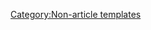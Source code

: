 {{header|Founder}}
{{StaffBox
|image=https://static.wikia.nocookie.net/4d454c37-4e99-4f40-b3d1-71e57c87d83e/scale-to-width-down/120#.png
|user=Beckaaa
|team=content
|discordid=256187890495782912
|description=
|ncd=wf
|month=11
|year=2018
|width=100%}}
{{header|Bureaucrats}}
{{StaffBox
|image=https://static.wikia.nocookie.net/a2dfe391-acd0-4c2f-8aab-d464679ef8f2/scale-to-width-down/120#.png
|user=TotallyNotJullian
|team=technical
|discordid=198135885118570497
|description=
|ncd=bu
|month=2
|year=2019
|width=100%}}
{{StaffBox
|image=https://static.wikia.nocookie.net/7665cd94-8991-4bb2-9d5b-5bf4bcf15c16/scale-to-width-down/120#.png
|user=GpaSarge6
|team=moderation
|discordid=501261421125042177
|description=
|ncd=bu
|month=1
|year=2019
|width=100%}}
{{StaffBox
|image=https://static.wikia.nocookie.net/0139c112-c6fb-44de-a7e5-a9a0af358f31/scale-to-width-down/120#.png
|user=Bawp29
|team=
|discordid=472960030321147934
|ncd=bu
|month=11
|year=2018
|width=100%}}
{{header|Administrators}}
{{StaffBox
|image=https://static.wikia.nocookie.net/8962a2f4-515d-4449-9260-3b533901ad1d/scale-to-width-down/120#.png
|user=Mr.Bladen
|team=content-moderation
|name=Bladen
|discordid=484503465041592323
|description=[[User:Mr.Bladen|Bladen]] is a wiki administrator who joined the wiki on March 16th, 2019. On June 12th, 2020, they were promoted to content moderator, and later on December 17th, 2020 to administrator. They enjoy making, reviewing, and repairing vandalized pages as well as moderating the wiki. They also contribute to a few other wikis, one of which was founded by them. They are a head moderator for the {{DLinkS|sBmKhBqbna|Rumble Studios Wikis Discord server}}, and they're happy to chat and read appeals for either the wiki or RSW Discord server.<br><br>Send a message to their [[Message Wall:Mr.Bladen|message wall]] if you find that a page contains false information, a user has violated the guidelines, or simply have a query.
|width=100%}}
{{StaffBox
|image=https://static.wikia.nocookie.net/1f51d3ed-68ca-421f-aa4f-50575ec9f2e5/scale-to-width-down/120#.png
|user=TheSeal27
|team=moderation
|name=Seal
|discordid=197481492966801408
|description=[[User:TheSeal27|Seal]] is an administrator who joined the wiki in July 2019. They are an experienced Fandom editor with vast knowledge in many areas of wiki development. In April 2020, they became a content moderator for the Bubble Gum Simulator Wiki, then an administrator a little over 7 weeks later on 22 May 2020. However, on 23 July 2020, they were demoted due to drama pertaining to the {{DLinkS|RNpdHHC|Rumble Studios Wikis Discord server}}. After 262 days, on 11 April 2021, they were repromoted to the position of administrator.<br><br>If you have any questions, feel free to consult Seal on their [[Message Wall:TheSeal27|message wall]].
|width=100%}}
{{StaffBox
|image=https://static.wikia.nocookie.net/6abab75f-9e9f-4c59-95f9-c1f2c74babb8/scale-to-width-down/120#.png
|user=Jojoboz123
|team=content
|discordid=216691663106605056
|description=
|ncd=ad
|month=1
|year=2019
|width=100%}}
{{StaffBox
|image=https://static.wikia.nocookie.net/fa1f1ee2-89b8-45fb-83eb-91d643542671/scale-to-width-down/120#.png
|user=IAmaPersonthatExists
|team=technical
|name=Exists
|discordid=640224786366201856
|description=[[User:IAmaPersonthatExists|Exists]] is an administrator who joined the wiki in December 2018. They originally joined the wiki staff team on February 10th, 2019 as a content moderator and were promoted to administrator on April 12th, 2021. They are also an administrator for the {{DLinkS|sBmKhBqbna|Rumble Studios Wikis Discord server}} where they manage different aspects of the server. As a wiki administrator, they generally work behind the scenes with technical aspects of the wiki and staff tooling.<br><br>If you have any questions or concerns about wiki scripts/the usage of bots on the wiki, feel free to contact them on their [[Message_Wall:IAmaPersonthatExists|message wall]].
|ncd=ad
|month=12
|year=2018
|width=100%}}
{{StaffBox
|image=https://static.wikia.nocookie.net/47601e3b-f3b1-49aa-8e5b-1365035cbdb1/scale-to-width-down/120#.png
|user=BlueSalsa
|team=moderation
|discordid=767951135251759144
|description=
|ncd=ad
|month=9
|year=2020
|width=100%}}
{{header|Content Moderators}}
{{StaffBox
|image=https://static.wikia.nocookie.net/7084dd78-fd0f-4468-84a2-bce062571fb7/scale-to-width-down/120#.png
|user=Jibs23
|team=moderation
|discordid=612319615019646986
|description=
|ncd=cm
|month=3
|year=2020
|width=100%}}
{{StaffBox
|image=https://static.wikia.nocookie.net/bubble-gum-simulator/images/d/d4/PFP-SandyDice.png/revision/latest?cb=20210430211345
|user=SandyDice
|team=content
|discordid=712993877585297419
|description=
|ncd=cm
|month=2
|year=2020
|width=100%}}
{{StaffBox
|image=https://static.wikia.nocookie.net/b96910e6-ea71-4a0e-9923-f66e1ded3ada/scale-to-width-down/120#.png
|user=Hypxr
|team=moderation
|discordid=460621491533250570
|description=
|ncd=cm
|month=2
|year=2019
|width=100%}}
{{header|Discussion Moderators}}
{{StaffBox
|image=https://static.wikia.nocookie.net/721c5445-af38-43f5-9ed9-4c6aed6bfca2/scale-to-width-down/120#.png
|user=AbsolutelyAdorkable
|discordid=593183357819420692
|description=
|ncd=dm
|month=3
|year=2019
|width=100%}}
{{StaffBox
|image=https://static.wikia.nocookie.net/6218bf5d-7204-4f85-9f25-f4b3c86eebb4/scale-to-width-down/120#.png
|user=DefildPlaysThinks
|discordid=699829697818656809
|description=
|ncd=dm
|month=11
|year=2019
|width=100%}}
{{StaffBox
|image=https://static.wikia.nocookie.net/bubble-gum-simulator/images/8/8e/PFP-Drei2k5.png/revision/latest?cb=20210430211615
|user=Drei2k5
|discordid=642556668214771712
|description=
|ncd=dm
|month=5
|year=2019
|width=100%}}
{{StaffBox
|image=https://static.wikia.nocookie.net/d4ee9340-c781-4e94-b818-8577c2f961ed/scale-to-width-down/120#.png
|user=Ayyoiboi
|discordid=297174369979858954
|description=
|ncd=dm
|month=4
|year=2020
|width=100%}}
{{StaffBox
|image=https://static.wikia.nocookie.net/bubble-gum-simulator/images/c/c8/PFP-MegaEnderKing999.png/revision/latest?cb=20210430211451
|user=MegaEnderKing999
|discordid=637982578867175445
|description=
|ncd=dm
|month=8
|year=2019
|width=100%}}
{{header|Bots}}
{{StaffBox
|image=https://static.wikia.nocookie.net/d81bbf17-9f4e-4991-abbc-60487d4918a5/scale-to-width-down/120#.png
|user=IAmaBotthatExists
|description=[[User:IAmaBotthatExists|IAmaBotthatExists]] is a bot operated by [[User:IAmaPersonthatExists|IAmaPersonthatExists]] used for discussions automoderation & occasional maintenance tasks.
|width=100%}}
{{StaffBox
|image=https://static.wikia.nocookie.net/663e53f7-1e79-4906-95a7-2c1df4ebbada/scale-to-width-down/120#.png
|user=TotallyNotBot
|description=[[User:TotallyNotBot|TotallyNotBot]] is a bot operated by [[User:TotallyNotJullian|TotallyNotJullian]].
|width=100%}}
<noinclude>[[Category:Non-article templates]]</noinclude>
